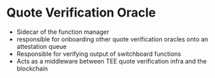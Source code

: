 # Quote Verification Oracle

- Sidecar of the function manager
- responsible for onboarding other quote verification oracles onto an attestation queue
- Responsible for verifying output of switchboard functions
- Acts as a middleware between TEE quote verification infra and the blockchain

